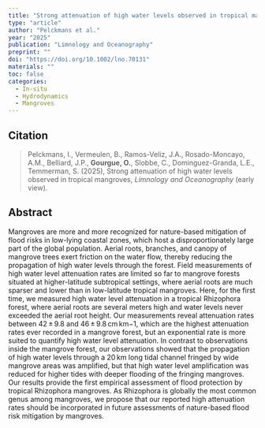 ```yaml
---
title: "Strong attenuation of high water levels observed in tropical mangroves"
type: "article"
author: "Pelckmans et al."
year: "2025"
publication: "Limnology and Oceanography"
preprint: ""
doi: "https://doi.org/10.1002/lno.70131"
materials: ""
toc: false
categories:
  - In-situ
  - Hydrodynamics
  - Mangroves
---
```


## Citation

> Pelckmans, I., Vermeulen, B., Ramos-Veliz, J.A., Rosado-Moncayo, A.M., Belliard, J.P., **Gourgue, O.**, Slobbe, C., Dominguez-Granda, L.E., Temmerman, S. (2025), Strong attenuation of high water levels observed in tropical mangroves, *Limnology and Oceanography* (early view).

## Abstract

Mangroves are more and more recognized for nature-based mitigation of flood risks in low-lying coastal zones, which host a disproportionately large part of the global population. Aerial roots, branches, and canopy of mangrove trees exert friction on the water flow, thereby reducing the propagation of high water levels through the forest. Field measurements of high water level attenuation rates are limited so far to mangrove forests situated at higher-latitude subtropical settings, where aerial roots are much sparser and lower than in low-latitude tropical mangroves. Here, for the first time, we measured high water level attenuation in a tropical Rhizophora forest, where aerial roots are several meters high and water levels never exceeded the aerial root height. Our measurements reveal attenuation rates between 42 ± 9.8 and 46 ± 9.8 cm km−1, which are the highest attenuation rates ever recorded in a mangrove forest, but an exponential rate is more suited to quantify high water level attenuation. In contrast to observations inside the mangrove forest, our observations showed that the propagation of high water levels through a 20 km long tidal channel fringed by wide mangrove areas was amplified, but that high water level amplification was reduced for higher tides with deeper flooding of the fringing mangroves. Our results provide the first empirical assessment of flood protection by tropical Rhizophora mangroves. As Rhizophora is globally the most common genus among mangroves, we propose that our reported high attenuation rates should be incorporated in future assessments of nature-based flood risk mitigation by mangroves.